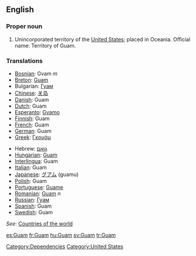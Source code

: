 ==English==

===Proper noun===

# Unincorporated territory of the [[United States]]; placed in Oceania. Official name: Territory of Guam.

===Translations===
{{top}}
*[[Bosnian]]: Gvam ''m''
*[[Breton]]: [[Guam]]
*Bulgarian: [[Гуам]]
*[[Chinese]]: [[关岛]]
*[[Danish]]: Guam
*[[Dutch]]: Guam
*[[Esperanto]]: [[Gvamo]]
*[[Finnish]]: Guam
*[[French]]: Guam
*[[German]]: Guam
*[[Greek]]: [[Γκουάμ]]
{{mid}}
*Hebrew: [[גואם]]
*[[Hungarian]]: [[Guam]]
*[[Interlingua]]: Guam
*[[Italian]]: Guam
*[[Japanese]]: [[グアム]] (guamu)
*[[Polish]]: Guam
*[[Portuguese]]: [[Guame]]
*[[Romanian]]: [[Guam]] ''n''
*[[Russian]]: [[Гуам]]
*[[Spanish]]: Guam
*[[Swedish]]: Guam
{{bottom}}

''See'': [[Countries of the world]]

[[Category:Dependencies]]
[[Category:United States]]

[[es:Guam]]
[[fr:Guam]]
[[hu:Guam]]
[[sv:Guam]]
[[tr:Guam]]